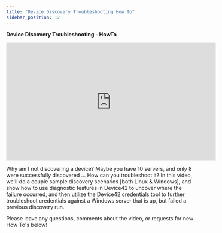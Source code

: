 ```yaml
---
title: "Device Discovery Troubleshooting How To"
sidebar_position: 12
---
```


**Device Discovery Troubleshooting - HowTo**

<iframe width="560" height="315" src="https://www.youtube.com/embed/L1CwClk2JTw" title="YouTube video player" frameborder="0" allow="accelerometer; autoplay; clipboard-write; encrypted-media; gyroscope; picture-in-picture" allowfullscreen></iframe>

Why am I not discovering a device? Maybe you have 10 servers, and only 8 were successfully discovered ... How can you troubleshoot it? In this video, we'll do a couple sample discovery scenarios \[both Linux & Windows\], and show how to use diagnostic features in Device42 to uncover where the failure occurred, and then utilize the Device42 credentials tool to further troubleshoot credentials against a Windows server that is up, but failed a previous discovery run.

Please leave any questions, comments about the video, or requests for new How To's below!
